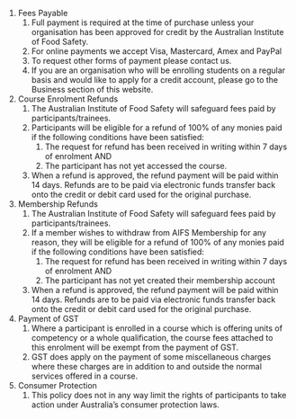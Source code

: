 1.  Fees Payable
    1.  Full payment is required at the time of purchase unless your organisation has been approved for credit by the Australian Institute of Food Safety.
    2.  For online payments we accept Visa, Mastercard, Amex and PayPal
    3.  To request other forms of payment please contact us.
    4.  If you are an organisation who will be enrolling students on a regular basis and would like to apply for a credit account, please go to the Business section of this website.
2.  Course Enrolment Refunds
    1.  The Australian Institute of Food Safety will safeguard fees paid by participants/trainees.
    2.  Participants will be eligible for a refund of 100% of any monies paid if the following conditions have been satisfied:
        1.  The request for refund has been received in writing within 7 days of enrolment AND
        2.  The participant has not yet accessed the course.
    3.  When a refund is approved, the refund payment will be paid within 14 days. Refunds are to be paid via electronic funds transfer back onto the credit or debit card used for the original purchase.
3.  Membership Refunds
    1.  The Australian Institute of Food Safety will safeguard fees paid by participants/trainees.
    2.  If a member wishes to withdraw from AIFS Membership for any reason, they will be eligible for a refund of 100% of any monies paid if the following conditions have been satisfied:
        1.  The request for refund has been received in writing within 7 days of enrolment AND
        2.  The participant has not yet created their membership account
    3.  When a refund is approved, the refund payment will be paid within 14 days. Refunds are to be paid via electronic funds transfer back onto the credit or debit card used for the original purchase.
4.  Payment of GST
    1.  Where a participant is enrolled in a course which is offering units of competency or a whole qualification, the course fees attached to this enrolment will be exempt from the payment of GST.
    2.  GST does apply on the payment of some miscellaneous charges where these charges are in addition to and outside the normal services offered in a course.
5.  Consumer Protection
    1.  This policy does not in any way limit the rights of participants to take action under Australia’s consumer protection laws.